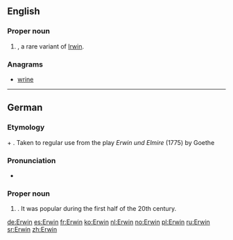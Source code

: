 ==English==

===Proper noun===
{{en-proper noun}}

# {{given name|male|from=Germanic languages}}, a rare variant of [[Irwin]].

===Anagrams===
* [[wrine#English|wrine]]

----

==German==

===Etymology===
{{etyl|goh|de}} {{m|goh|heri||army}} + {{m|goh|wini||friend}}. Taken to regular use from the play ''Erwin und Elmire'' (1775) by Goethe

===Pronunciation===
* {{audio|De-Erwin.ogg|Audio|lang=de}}

===Proper noun===
{{head|de|proper noun}}

# {{given name|male|lang=de}} . It was popular during the first half of the 20th century.

[[de:Erwin]]
[[es:Erwin]]
[[fr:Erwin]]
[[ko:Erwin]]
[[nl:Erwin]]
[[no:Erwin]]
[[pl:Erwin]]
[[ru:Erwin]]
[[sr:Erwin]]
[[zh:Erwin]]